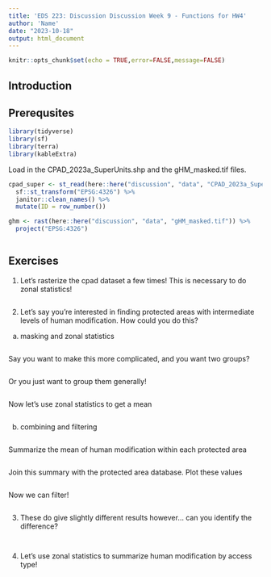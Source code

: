 ```yaml
---
title: 'EDS 223: Discussion Discussion Week 9 - Functions for HW4'
author: 'Name'
date: "2023-10-18"
output: html_document
---
```


```r
knitr::opts_chunk$set(echo = TRUE,error=FALSE,message=FALSE)
```

## Introduction

## Prerequsites 

```r
library(tidyverse)
library(sf)
library(terra)
library(kableExtra)
```

Load in the CPAD_2023a_SuperUnits.shp and the gHM_masked.tif files.

```r
cpad_super <- st_read(here::here("discussion", "data", "CPAD_2023a_SuperUnits.shp"), quiet=TRUE) %>%
  sf::st_transform("EPSG:4326") %>%
  janitor::clean_names() %>%
  mutate(ID = row_number())

ghm <- rast(here::here("discussion", "data", "gHM_masked.tif")) %>%
  project("EPSG:4326")
```

```r

```

## Exercises

1. Let's rasterize the cpad dataset a few times! This is necessary to do zonal statistics!

```r

```

2. Let's say you're interested in finding protected areas with intermediate levels of human modification. How could you do this?

a) masking and zonal statistics

```r

```

Say you want to make this more complicated, and you want two groups?

```r

```

Or you just want to group them generally! 

```r

```

Now let's use zonal statistics to get a mean

```r

```

b) combining and filtering 

```r

```

Summarize the mean of human modification within each protected area

```r

```

Join this summary with the protected area database. Plot these values

```r

```

Now we can filter! 

```r

```

3. These do give slightly different results however... can you identify the difference? 

```r

```

```r

```

4. Let's use zonal statistics to summarize human modification by access type!

```r

```
